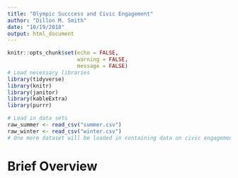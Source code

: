 ```yaml
---
title: "Olympic Succcess and Civic Engagement"
author: "Dillon M. Smith"
date: "10/19/2018"
output: html_document
---
```


```r
knitr::opts_chunk$set(echo = FALSE,
                      warning = FALSE,
                      message = FALSE)
# Load necessary libraries
library(tidyverse)
library(knitr)
library(janitor)
library(kableExtra)
library(purrr)

# Load in data sets
raw_summer <- read_csv("summer.csv")
raw_winter <- read_csv("winter.csv")
# One more dataset will be loaded in containing data on civic engagement and voter turnout
```

# Brief Overview


